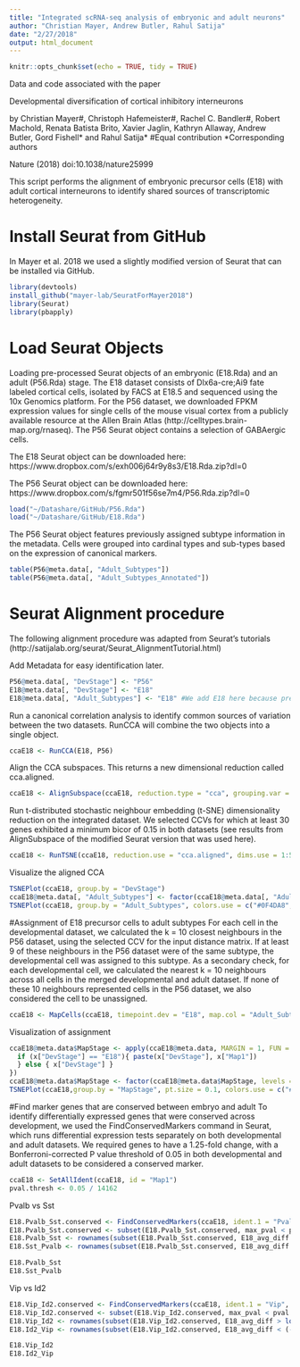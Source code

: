```yaml
---
title: "Integrated scRNA-seq analysis of embryonic and adult neurons"
author: "Christian Mayer, Andrew Butler, Rahul Satija"
date: "2/27/2018"
output: html_document
---
```


```r
knitr::opts_chunk$set(echo = TRUE, tidy = TRUE)
```

Data and code associated with the paper

Developmental diversification of cortical inhibitory interneurons

by Christian Mayer\#, Christoph Hafemeister\#, Rachel C. Bandler\#, Robert Machold, Renata Batista Brito, Xavier Jaglin, Kathryn Allaway, Andrew Butler, Gord Fishell\* and Rahul Satija\*
\#Equal contribution
\*Corresponding authors

Nature (2018) doi:10.1038/nature25999

This script performs the alignment of embryonic precursor cells (E18) with adult cortical interneurons to identify shared sources of transcriptomic heterogeneity. 


# Install Seurat from GitHub 
In Mayer et al. 2018 we used a slightly modified version of Seurat that can be installed via GitHub. 
```r
library(devtools)
install_github("mayer-lab/SeuratForMayer2018")
library(Seurat)
library(pbapply)
```

# Load Seurat Objects 
Loading pre-processed Seurat objects of an embryonic (E18.Rda) and an adult (P56.Rda) stage. The E18 dataset consists of Dlx6a-cre;Ai9 fate labeled cortical cells, isolated by FACS at E18.5 and sequenced using the 10x Genomics platform. For the P56 dataset, we downloaded FPKM expression values for single cells of the mouse visual cortex from a publicly available resource at the Allen Brain Atlas (http://celltypes.brain-map.org/rnaseq). The P56 Seurat object contains a selection of GABAergic cells.

The E18 Seurat object can be downloaded here: https://www.dropbox.com/s/exh006j64r9y8s3/E18.Rda.zip?dl=0

The P56 Seurat object can be downloaded here: https://www.dropbox.com/s/fgmr501f56se7m4/P56.Rda.zip?dl=0

```r
load("~/Datashare/GitHub/P56.Rda")
load("~/Datashare/GitHub/E18.Rda")
```

The P56 Seurat object features previously assigned subtype information in the metadata. Cells were grouped into cardinal types and sub-types based on the expression of canonical markers.
```r
table(P56@meta.data[, "Adult_Subtypes"])
table(P56@meta.data[, "Adult_Subtypes_Annotated"]) 
```

# Seurat Alignment procedure
The following alignment procedure was adapted from Seurat’s tutorials (http://satijalab.org/seurat/Seurat_AlignmentTutorial.html)

Add Metadata for easy identification later.
```r
P56@meta.data[, "DevStage"] <- "P56"
E18@meta.data[, "DevStage"] <- "E18"
E18@meta.data[, "Adult_Subtypes"] <- "E18" #We add E18 here because precursor cells are not assigned to subtypes yet. 
```

Run a canonical correlation analysis to identify common sources of variation between the two datasets. RunCCA will combine the two objects into a single object. 
```r
ccaE18 <- RunCCA(E18, P56)
```

Align the CCA subspaces. This returns a new dimensional reduction called cca.aligned. 
```r
ccaE18 <- AlignSubspace(ccaE18, reduction.type = "cca", grouping.var = "DevStage", dims.align = 1:10, display.progress = FALSE) 
```

Run t-distributed stochastic neighbour embedding (t-SNE) dimensionality reduction on the integrated dataset. We selected CCVs for which at least 30 genes exhibited a minimum bicor of 0.15 in both datasets (see results from AlignSubspace of the modified Seurat version that was used here).
```r
ccaE18 <- RunTSNE(ccaE18, reduction.use = "cca.aligned", dims.use = 1:5) #Use dims that passed cutoff in AlignSubspace
```

Visualize the aligned CCA
```r
TSNEPlot(ccaE18, group.by = "DevStage")
ccaE18@meta.data[, "Adult_Subtypes"] <- factor(ccaE18@meta.data[, "Adult_Subtypes"], levels  = c("Pvalb", "Sst", "Vip", "Id2", "Igfbp6", "Th", "Nos1", "E18")) 
TSNEPlot(ccaE18, group.by = "Adult_Subtypes", colors.use = c("#0F4DA8", "#FFA100", "#BE008A", "#B4F200", "gray10", "gray30", "gray60", "lightgray", "gray95"))
```

#Assignment of E18 precursor cells to adult subtypes
For each cell in the developmental dataset, we calculated the k = 10 closest neighbours in the P56 dataset, using the selected CCV for the input distance matrix. If at least 9 of these neighbours in the P56 dataset were of the same subtype, the developmental cell was assigned to this subtype. As a secondary check, for each developmental cell, we calculated the nearest k = 10 neighbours across all cells in the merged developmental and adult dataset. If none of these 10 neighbours represented cells in the P56 dataset, we also considered the cell to be unassigned. 
```r
ccaE18 <- MapCells(ccaE18, timepoint.dev = "E18", map.col = "Adult_Subtypes", new.col = "Map1", thresh.require = 0.9, num.k = 10)
```

Visualization of assignment 
```r
ccaE18@meta.data$MapStage <- apply(ccaE18@meta.data, MARGIN = 1, FUN = function(x) {
  if (x["DevStage"] == "E18"){ paste(x["DevStage"], x["Map1"])
  } else { x["DevStage"] }
})
ccaE18@meta.data$MapStage <- factor(ccaE18@meta.data$MapStage, levels = c("E18 Pvalb", "E18 Sst", "E18 Vip", "E18 Id2", "E18 Igfbp6", "E18 Th", "E18 Nos1", "E18 NA", "P56"))
TSNEPlot(ccaE18,group.by = "MapStage", pt.size = 0.1, colors.use = c("#0F4DA8", "#FFA100", "#BE008A", "#B4F200", "gray10", "gray30", "gray60", "gray95", "yellow"))
```

#Find marker genes that are conserved between embryo and adult
To identify differentially expressed genes that were conserved across development, we used the FindConservedMarkers command in Seurat, which runs differential expression tests separately on both developmental and adult datasets. We required genes to have a 1.25-fold change, with a Bonferroni-corrected P value threshold of 0.05 in both developmental and adult datasets to be considered a conserved marker. 

```r
ccaE18 <- SetAllIdent(ccaE18, id = "Map1")
pval.thresh <- 0.05 / 14162
```
Pvalb vs Sst 
```r
E18.Pvalb_Sst.conserved <- FindConservedMarkers(ccaE18, ident.1 = "Pvalb", ident.2 = "Sst", grouping.var = "DevStage", thresh.use = log(1.25))
E18.Pvalb_Sst.conserved <- subset(E18.Pvalb_Sst.conserved, max_pval < pval.thresh)
E18.Pvalb_Sst <- rownames(subset(E18.Pvalb_Sst.conserved, E18_avg_diff > log(1.25)))
E18.Sst_Pvalb <- rownames(subset(E18.Pvalb_Sst.conserved, E18_avg_diff < (-1 * log(1.25))))
```

```r
E18.Pvalb_Sst
E18.Sst_Pvalb
```

Vip vs Id2

```r
E18.Vip_Id2.conserved <- FindConservedMarkers(ccaE18, ident.1 = "Vip", ident.2 = "Id2", grouping.var = "DevStage", thresh.use = log(1.25))
E18.Vip_Id2.conserved <- subset(E18.Vip_Id2.conserved, max_pval < pval.thresh)
E18.Vip_Id2 <- rownames(subset(E18.Vip_Id2.conserved, E18_avg_diff > log(1.25)))
E18.Id2_Vip <- rownames(subset(E18.Vip_Id2.conserved, E18_avg_diff < (-1 * log(1.25))))
```

```r
E18.Vip_Id2
E18.Id2_Vip
```
